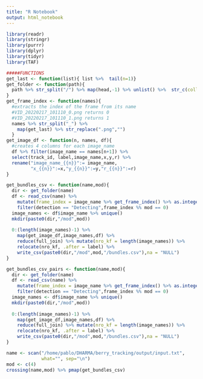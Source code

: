 ```yaml
---
title: "R Notebook"
output: html_notebook
---
```

```r
library(readr)
library(stringr)
library(purrr)
library(dplyr)
library(tidyr)
library(TAF)

#####FUNCTIONS
get_last <- function(list){ list %>%  tail(n=1)}
get_folder <- function(path){
  path %>% str_split("/") %>% map(head,-1) %>% unlist() %>%  str_c(collapse='/')
}
get_frame_index <- function(names){
  #extracts the index of the frame from its name
  #VID_20220217_101110_0.png returns 0
  #VID_20220217_101110_1.png returns 1
  names %>% str_split("_") %>%
    map(get_last) %>% str_replace(".png","")
  }
get_image_df <- function(n, names, df){
  #creates 4 columns for each image_name
  df %>% filter(image_name == names[n+1]) %>%
  select(track_id, label,image_name,x,y,r) %>% 
  rename("image_name_{{n}}":= image_name,
         "x_{{n}}":=x,"y_{{n}}":=y,"r_{{n}}":=r)
}

get_bundles_csv <- function(name,mod){
  dir <- get_folder(name)
  df <- read_csv(name) %>% 
    mutate(frame_index = image_name %>% get_frame_index() %>% as.integer()) %>%
    filter(detection == "Detecting",frame_index %% mod == 0) 
  image_names <- df$image_name %>% unique()
  mkdir(paste0(dir,"/mod",mod))
    
  0:(length(image_names)-1) %>%
    map(get_image_df,image_names,df) %>% 
    reduce(full_join) %>% mutate(nro_kf = length(image_names)) %>% 
    relocate(nro_kf, .after = label) %>% 
    write_csv(paste0(dir,"/mod",mod,"/bundles.csv"),na = "NULL")
}

get_bundles_csv_pairs <- function(name,mod){
  dir <- get_folder(name)
  df <- read_csv(name) %>% 
    mutate(frame_index = image_name %>% get_frame_index() %>% as.integer()) %>%
    filter(detection == "Detecting",frame_index %% mod == 0) 
  image_names <- df$image_name %>% unique()
  mkdir(paste0(dir,"/mod",mod))
    
  0:(length(image_names)-1) %>%
    map(get_image_df,image_names,df) %>% 
    reduce(full_join) %>% mutate(nro_kf = length(image_names)) %>% 
    relocate(nro_kf, .after = label) %>% 
    write_csv(paste0(dir,"/mod",mod,"/bundles.csv"),na = "NULL")
}

name <- scan("/home/pablo/DHARMA/berry_tracking/output/input.txt",
             what="", sep="\n")
mod <- c(4)
crossing(name,mod) %>% pmap(get_bundles_csv)

```

```r

```


